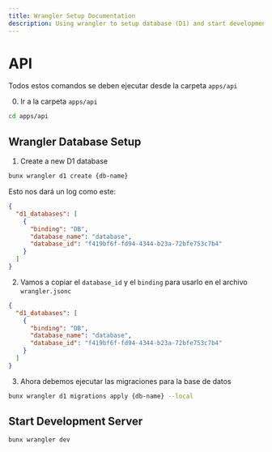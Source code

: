 ```yaml
---
title: Wrangler Setup Documentation
description: Using wrangler to setup database (D1) and start development server
---
```


# API

Todos estos comandos se deben ejecutar desde la carpeta `apps/api`

0. Ir a la carpeta `apps/api`

```bash
cd apps/api
```

## Wrangler Database Setup

1. Create a new D1 database

```bash
bunx wrangler d1 create {db-name}
```

Esto nos dará un log como este:
```json
{
  "d1_databases": [
    {
      "binding": "DB",
      "database_name": "database",
      "database_id": "f419bf6f-fd94-4344-b23a-72bfe753c7b4"
    }
  ]
}
```

2. Vamos a copiar el `database_id` y el `binding` para usarlo en el archivo `wrangler.jsonc`

```json
{
  "d1_databases": [
    {
      "binding": "DB",
      "database_name": "database",
      "database_id": "f419bf6f-fd94-4344-b23a-72bfe753c7b4"
    }
  ]
}
```

3. Ahora debemos ejecutar las migraciones para la base de datos

```bash
bunx wrangler d1 migrations apply {db-name} --local
```

## Start Development Server

```bash
bunx wrangler dev
```

